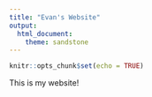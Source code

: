 ---
title: "Evan's Website"
output: 
  html_document:
    theme: sandstone
---

```{r setup, include=FALSE}
knitr::opts_chunk$set(echo = TRUE)
```

This is my website!
